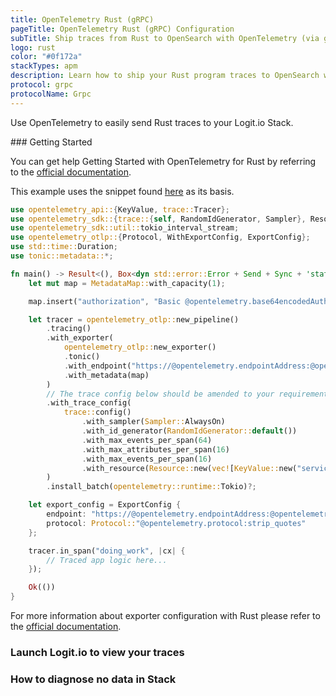 ```yaml
---
title: OpenTelemetry Rust (gRPC)
pageTitle: OpenTelemetry Rust (gRPC) Configuration
subTitle: Ship traces from Rust to OpenSearch with OpenTelemetry (via gRPC)
logo: rust
color: "#0f172a"
stackTypes: apm
description: Learn how to ship your Rust program traces to OpenSearch with our example configurations.
protocol: grpc
protocolName: Grpc
---
```


Use OpenTelemetry to easily send Rust traces to your Logit.io Stack.

<Steps>
  ### Getting Started

  You can get help Getting Started with OpenTelemetry for Rust by referring to the 
  [official documentation](https://opentelemetry.io/docs/instrumentation/rust/getting-started/). 

  This example uses the snippet found [here](https://docs.rs/opentelemetry-otlp/latest/opentelemetry_otlp/) as its basis.

  ```rust copy showLineNumbers /@opentelemetry.base64encodedAuthString/ /@opentelemetry.endpointAddress/ /@opentelemetry.port/ /"@opentelemetry.protocol:strip_quotes"/
  use opentelemetry_api::{KeyValue, trace::Tracer};
  use opentelemetry_sdk::{trace::{self, RandomIdGenerator, Sampler}, Resource};
  use opentelemetry_sdk::util::tokio_interval_stream;
  use opentelemetry_otlp::{Protocol, WithExportConfig, ExportConfig};
  use std::time::Duration;
  use tonic::metadata::*;

  fn main() -> Result<(), Box<dyn std::error::Error + Send + Sync + 'static>> {
      let mut map = MetadataMap::with_capacity(1);

      map.insert("authorization", "Basic @opentelemetry.base64encodedAuthString".parse().unwrap());

      let tracer = opentelemetry_otlp::new_pipeline()
          .tracing()
          .with_exporter(
              opentelemetry_otlp::new_exporter()
              .tonic()
              .with_endpoint("https://@opentelemetry.endpointAddress:@opentelemetry.port")
              .with_metadata(map)
          )
          // The trace config below should be amended to your requirements
          .with_trace_config(
              trace::config()
                  .with_sampler(Sampler::AlwaysOn)
                  .with_id_generator(RandomIdGenerator::default())
                  .with_max_events_per_span(64)
                  .with_max_attributes_per_span(16)
                  .with_max_events_per_span(16)
                  .with_resource(Resource::new(vec![KeyValue::new("service.name", "example")])),
          )
          .install_batch(opentelemetry::runtime::Tokio)?;

      let export_config = ExportConfig {
          endpoint: "https://@opentelemetry.endpointAddress:@opentelemetry.port".to_string(),
          protocol: Protocol::"@opentelemetry.protocol:strip_quotes"
      };

      tracer.in_span("doing_work", |cx| {
          // Traced app logic here...
      });

      Ok(())
  }
  ```

  For more information about exporter configuration with Rust please refer to the 
  [official documentation](https://opentelemetry.io/docs/instrumentation/rust/exporters/).

  ### Launch Logit.io to view your traces

  <LaunchStack utmMedium="apm" utmCampaign="rust" source="apm_rust_grpc" />

  ### How to diagnose no data in Stack

  <DiagnoseNoData />
</Steps>